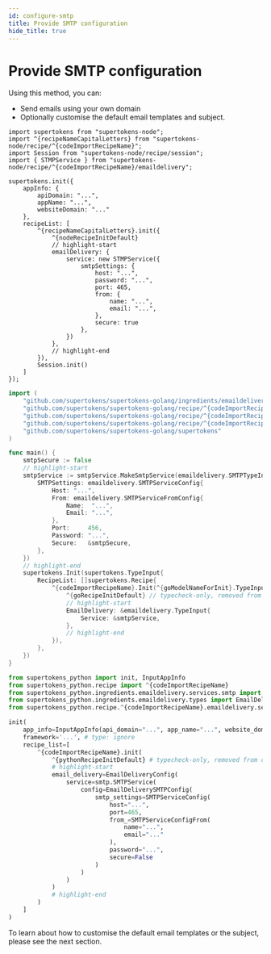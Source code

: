 ```yaml
---
id: configure-smtp
title: Provide SMTP configuration
hide_title: true
---
```



# Provide SMTP configuration

Using this method, you can:
- Send emails using your own domain
- Optionally customise the default email templates and subject.

<BackendSDKTabs>
<TabItem value="nodejs">

```tsx
import supertokens from "supertokens-node";
import ^{recipeNameCapitalLetters} from "supertokens-node/recipe/^{codeImportRecipeName}";
import Session from "supertokens-node/recipe/session";
import { STMPService } from "supertokens-node/recipe/^{codeImportRecipeName}/emaildelivery";

supertokens.init({
    appInfo: {
        apiDomain: "...",
        appName: "...",
        websiteDomain: "..."
    },
    recipeList: [
        ^{recipeNameCapitalLetters}.init({
            ^{nodeRecipeInitDefault}
            // highlight-start
            emailDelivery: {
                service: new STMPService({
                    smtpSettings: {
                        host: "...",
                        password: "...",
                        port: 465,
                        from: {
                            name: "...",
                            email: "...",
                        },
                        secure: true
                    },
                })
            },
            // highlight-end
        }),
        Session.init()
    ]
});
```
</TabItem>
<TabItem value="go">

```go
import (
    "github.com/supertokens/supertokens-golang/ingredients/emaildelivery"
    "github.com/supertokens/supertokens-golang/recipe/^{codeImportRecipeName}"
    "github.com/supertokens/supertokens-golang/recipe/^{codeImportRecipeName}/emaildelivery/smtpService"
    "github.com/supertokens/supertokens-golang/recipe/^{codeImportRecipeName}/^{goModelName}"
    "github.com/supertokens/supertokens-golang/supertokens"
)

func main() {
    smtpSecure := false
    // highlight-start
    smtpService := smtpService.MakeSmtpService(emaildelivery.SMTPTypeInput{
		SMTPSettings: emaildelivery.SMTPServiceConfig{
			Host: "...",
			From: emaildelivery.SMTPServiceFromConfig{
				Name:  "...",
				Email: "...",
			},
			Port:     456,
			Password: "...",
			Secure:   &smtpSecure,
		},
	})
    // highlight-end
    supertokens.Init(supertokens.TypeInput{
        RecipeList: []supertokens.Recipe{
            ^{codeImportRecipeName}.Init(^{goModelNameForInit}.TypeInput{
                ^{goRecipeInitDefault} // typecheck-only, removed from output
                // highlight-start
                EmailDelivery: &emaildelivery.TypeInput{
                    Service: &smtpService,
                },
                // highlight-end
            }),
        },
    })
}
```
</TabItem>
<TabItem value="python">

```python
from supertokens_python import init, InputAppInfo
from supertokens_python.recipe import ^{codeImportRecipeName}
from supertokens_python.ingredients.emaildelivery.services.smtp import SMTPServiceConfig, SMTPServiceConfigFrom, EmailDeliverySMTPConfig
from supertokens_python.ingredients.emaildelivery.types import EmailDeliveryConfig
from supertokens_python.recipe.^{codeImportRecipeName}.emaildelivery.services import smtp

init(
    app_info=InputAppInfo(api_domain="...", app_name="...", website_domain="..."),
    framework='...', # type: ignore
    recipe_list=[
        ^{codeImportRecipeName}.init(
            ^{pythonRecipeInitDefault} # typecheck-only, removed from output
            # highlight-start
            email_delivery=EmailDeliveryConfig(
                service=smtp.SMTPService(
                    config=EmailDeliverySMTPConfig(
                        smtp_settings=SMTPServiceConfig(
                            host="...",
                            port=465,
                            from_=SMTPServiceConfigFrom(
                                name="...",
                                email="..."
                            ),
                            password="...",
                            secure=False
                        )
                    )
                )
            )
            # highlight-end
        )
    ]
)
```

</TabItem>
</BackendSDKTabs>

To learn about how to customise the default email templates or the subject, please see the next section.